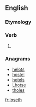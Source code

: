 ==English==

===Etymology===
{{suffix|en|lose|eth}}

===Verb===
{{head|en|verb form}}

# {{en-archaic third-person singular of|lose}}

===Anagrams===
* [[helots#English|helots]]
* [[hostel#English|hostel]]
* [[hotels#English|hotels]]
* [[Lhotse#English|Lhotse]]
* [[tholes#English|tholes]]

[[fr:loseth]]